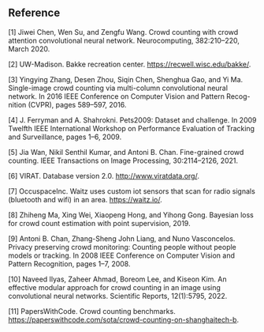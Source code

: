 ## Reference

[1] Jiwei Chen, Wen Su, and Zengfu Wang. Crowd counting with crowd attention convolutional neural network.  Neurocomputing, 382:210–220, March 2020.

[2] UW-Madison.  Bakke recreation center.  https://recwell.wisc.edu/bakke/.

[3] Yingying Zhang, Desen Zhou, Siqin Chen, Shenghua Gao, and Yi Ma. Single-image crowd counting via multi-column convolutional neural network. In  2016 IEEE Conference on Computer Vision and Pattern Recog-nition (CVPR), pages 589–597, 2016.

[4] J. Ferryman and A. Shahrokni.  Pets2009:  Dataset and challenge.  In 2009 Twelfth IEEE International Workshop on Performance Evaluation of Tracking and Surveillance, pages 1–6, 2009.

[5] Jia Wan, Nikil Senthil Kumar, and Antoni B. Chan.  Fine-grained crowd counting.  IEEE Transactions on Image Processing, 30:2114–2126, 2021.

[6] VIRAT. Database version 2.0.  http://www.viratdata.org/.

[7] OccuspaceInc.  Waitz uses custom iot sensors that scan for radio signals (bluetooth and wifi) in an area.  https://waitz.io/.

[8] Zhiheng Ma, Xing Wei, Xiaopeng Hong, and Yihong Gong. Bayesian loss for crowd count estimation with point supervision, 2019.

[9] Antoni B. Chan, Zhang-Sheng John Liang, and Nuno Vasconcelos.  Privacy preserving crowd monitoring: Counting people without people models or tracking.  In  2008 IEEE Conference on Computer Vision and Pattern Recognition, pages 1–7, 2008.

[10] Naveed Ilyas, Zaheer Ahmad, Boreom Lee, and Kiseon Kim.  An effective modular approach for crowd counting in an image using convolutional neural networks.  Scientific Reports, 12(1):5795, 2022.

[11] PapersWithCode. Crowd counting benchmarks. https://paperswithcode.com/sota/crowd-counting-on-shanghaitech-b.

